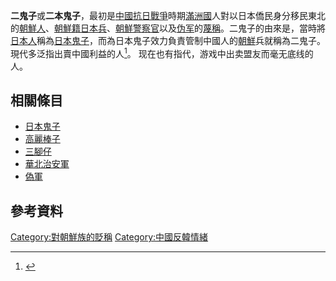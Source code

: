 '''二鬼子'''或'''二本鬼子'''，最初是[[中國抗日戰爭|中國抗日戰爭]]時期[[滿洲國|滿洲國]]人對以日本僑民身分移民東北的[[朝鮮人|朝鮮人]]、[[朝鮮籍日本兵|朝鮮籍日本兵]]、[[朝鮮警察官|朝鮮警察官]]以及[[伪军|伪军]]的[[蔑稱|蔑稱]]。二鬼子的由來是，當時將[[日本人|日本人]]稱為[[日本鬼子|日本鬼子]]，而為日本鬼子效力負責管制中國人的[[朝鮮|朝鮮]]兵就稱為二鬼子。現代多泛指出賣中國利益的人<ref>{{cite web|title=中央日報 高麗棒|url=http://japanese.joins.com/article/975/103975.html|date=2008-08-28|accessdate=2014-10-13|archive-date=2013-12-02|archive-url=https://web.archive.org/web/20131202224305/http://japanese.joins.com/article/975/103975.html|dead-url=no}}</ref>。
现在也有指代，游戏中出卖盟友而毫无底线的人。

==相關條目==
*[[日本鬼子|日本鬼子]]
*[[高麗棒子|高麗棒子]]
*[[三腳仔|三腳仔]]
*[[華北治安軍|華北治安軍]]
*[[偽軍|偽軍]]

==參考資料==
<references/>

[[Category:對朝鮮族的貶稱|Category:對朝鮮族的貶稱]]
[[Category:中國反韓情緒|Category:中國反韓情緒]]